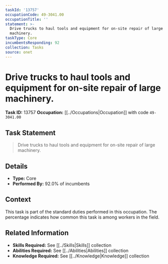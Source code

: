 ```yaml
---
taskId: '13757'
occupationCode: 49-3041.00
occupationTitle: ''
statement: >-
  Drive trucks to haul tools and equipment for on-site repair of large
  machinery.
taskType: Core
incumbentsResponding: 92
collection: Tasks
source: onet
---
```

# Drive trucks to haul tools and equipment for on-site repair of large machinery.

**Task ID:** 13757
**Occupation:** [[../Occupations|Occupation]] with code `49-3041.00`

## Task Statement

> Drive trucks to haul tools and equipment for on-site repair of large machinery.

## Details

- **Type:** Core
- **Performed By:** 92.0% of incumbents

## Context

This task is part of the standard duties performed in this occupation. The percentage indicates how common this task is among workers in the field.

## Related Information

- **Skills Required:** See [[../Skills|Skills]] collection
- **Abilities Required:** See [[../Abilities|Abilities]] collection
- **Knowledge Required:** See [[../Knowledge|Knowledge]] collection
